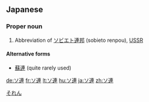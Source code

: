 ==Japanese==
{{ja-kanjitab|連}}

===Proper noun===
{{ja-noun|ka|hira=それん|rom=soren}}

# Abbreviation of [[ソビエト連邦]] (sobieto renpou), [[USSR]]
[[Category:ja:Countries|それん]]

====Alternative forms====
* [[蘇連]] (quite rarely used)

[[de:ソ連]]
[[fr:ソ連]]
[[lt:ソ連]]
[[hu:ソ連]]
[[ja:ソ連]]
[[zh:ソ連]]